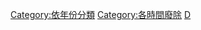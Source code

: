 {{Commons category|Disestablishments by year}}

[[Category:依年份分類|Category:依年份分類]]
[[Category:各時間廢除|Category:各時間廢除]]
[[Category:各年份事件|D]]